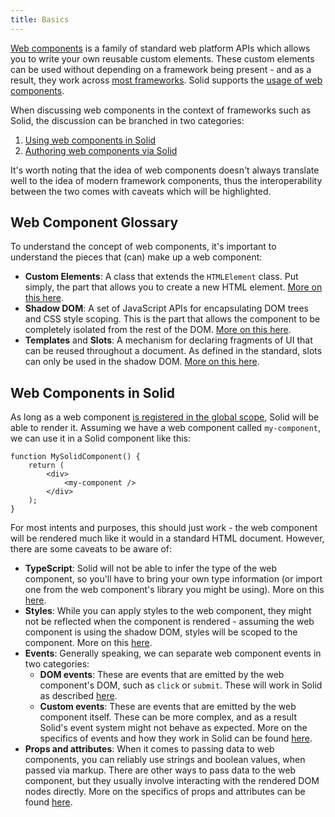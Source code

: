 ```yaml
---
title: Basics
---
```


[Web components](https://developer.mozilla.org/en-US/docs/Web/API/Web_components) is a family of standard web platform APIs which allows you to write your own reusable custom elements.
These custom elements can be used without depending on a framework being present - and as a result, they work across [most frameworks](https://custom-elements-everywhere.com). Solid supports the [usage of web components](https://custom-elements-everywhere.com/libraries/solid/results/results.html).

When discussing web components in the context of frameworks such as Solid, the discussion can be branched in two categories:

1. [Using web components in Solid](/using-web-components)
2. [Authoring web components via Solid](/authoring-web-components)

It's worth noting that the idea of web components doesn't always translate well to the idea of modern framework components, thus the
interoperability between the two comes with caveats which will be highlighted.

## Web Component Glossary

To understand the concept of web components, it's important to understand the pieces that (can) make up a web component:

- **Custom Elements**: A class that extends the `HTMLElement` class. Put simply, the part that allows you to create a new HTML element. [More on this here](https://developer.mozilla.org/en-US/docs/Web/API/Web_components/Using_custom_elements).
- **Shadow DOM**: A set of JavaScript APIs for encapsulating DOM trees and CSS style scoping. This is the part that allows the component to be completely isolated from the rest of the DOM. [More on this here](https://developer.mozilla.org/en-US/docs/Web/API/Web_components/Using_shadow_DOM).
- **Templates** and **Slots**: A mechanism for declaring fragments of UI that can be reused throughout a document. As defined in the standard, slots can only be used in the shadow DOM. [More on this here](https://developer.mozilla.org/en-US/docs/Web/API/Web_components/Using_templates_and_slots).

## Web Components in Solid

As long as a web component [is registered in the global scope](https://developer.mozilla.org/en-US/docs/Web/API/Web_components/Using_custom_elements), Solid will be able to render it.
Assuming we have a web component called `my-component`, we can use it in a Solid component like this:

```tsx title="./MySolidComponent.tsx"
function MySolidComponent() {
	return (
		<div>
			<my-component />
		</div>
	);
}
```

For most intents and purposes, this should just work - the web component will be rendered much like it would in a standard HTML document. However, there are some caveats to be aware of:

- **TypeScript**: Solid will not be able to infer the type of the web component, so you'll have to bring your own type information (or import one from the web component's library you might be using). More on this [here](/using-web-components#typescript).
- **Styles**: While you can apply styles to the web component, they might not be reflected when the component is rendered - assuming the web component is using the shadow DOM, styles will be scoped to the component. More on this [here](/using-web-components#styles).
- **Events**: Generally speaking, we can separate web component events in two categories:
  - **DOM events**: These are events that are emitted by the web component's DOM, such as `click` or `submit`. These will work in Solid as described [here](/concepts/components/event-handlers).
  - **Custom events**: These are events that are emitted by the web component itself. These can be more complex, and as a result Solid's event system might not behave as expected. More on the specifics of events and how they work in Solid can be found [here](/using-web-components#events).
- **Props and attributes**: When it comes to passing data to web components, you can reliably use strings and boolean values, when passed via markup. There are other ways to pass data to the web component, but they usually involve interacting with the rendered DOM nodes directly. More on the specifics of props and attributes can be found [here](/using-web-components#props).
